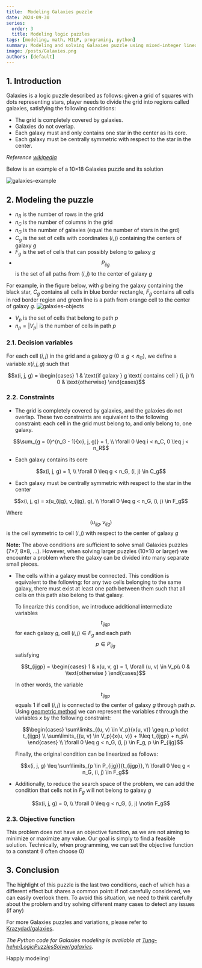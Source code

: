 ```yaml
---
title:  Modeling Galaxies puzzle
date: 2024-09-30
series:
  order: 3
  title: Modeling logic puzzles
tags: [modeling, math, MILP, programing, python]
summary: Modeling and solving Galaxies puzzle using mixed-integer linear programming.
image: /posts/Galaxies.png
authors: [default]
---
```



## 1. Introduction

Galaxies is a logic puzzle described as follows: given a grid of squares with dots representing stars,
player needs to divide the grid into regions called galaxies, satisfying the following conditions:
- The grid is completely covered by galaxies.
- Galaxies do not overlap.
- Each galaxy must and only contains one star in the center as its core.
- Each galaxy must be centrally symmetric with respect to the star in the center.

*Reference [wikipedia](https://en.wikipedia.org/wiki/Tentai_Show)*

Below is an example of a 10×18 Galaxies puzzle and its solution

![galaxies-example](/posts/Galaxies.png)

## 2. Modeling the puzzle

- $n_R$ is the number of rows in the grid
- $n_C$ is the number of columns in the grid
- $n_G$ is the number of galaxies (equal the number of stars in the grd)
- $C_g$ is the set of cells with coordinates $(i, j)$ containing the centers of galaxy $g$
- $F_g$ is the set of cells that can possibly belong to galaxy $g$
- $$P_{ijg}$$ is the set of all paths from $(i, j)$ to the center of galaxy $g$

For example, in the figure below, with $g$ being the galaxy containing the black star,
$C_g$ contains all cells in blue border rectangle, $F_g$ contains all cells in red border region
and green line is a path from orange cell to the center of galaxy $g$.
![galaxies-objects](/posts/GalaxiesObjects.png)

- $V_p$ is the set of cells that belong to path $p$
- $n_p = |V_p|$ is the number of cells in path $p$

### 2.1. Decision variables

For each cell $(i, j)$ in the grid and a galaxy $g$ ($0 \leq g < n_G$), we define a variable $x(i,j, g)$ such that
```math
x(i, j, g) = \begin{cases}
  1 & \text{if galaxy } g \text{ contains cell } (i, j) \\
  0 & \text{otherwise}
\end{cases}
```

### 2.2. Constraints

- The grid is completely covered by galaxies, and the galaxies do not overlap.
These two constraints are equivalent to the following constraint: each cell in the
grid must belong to, and only belong to, one galaxy.
```math
\sum_{g = 0}^{n_G - 1}{x(i, j, g)} = 1,  \\ \forall 0 \leq i < n_C, 0 \leq j < n_R
```

- Each galaxy contains its core
```math
x(i, j, g) = 1, \\ \forall 0 \leq g < n_G, (i, j) \in C_g
```

- Each galaxy must be centrally symmetric with respect to the star in the center
```math
x(i, j, g) = x(u_{ijg}, v_{ijg}, g), \\ \forall 0 \leq g < n_G, (i, j) \in F_g
```
  Where $$(u_{ijg}, v_{ijg})$$ is the cell symmetric to cell $(i, j)$ with respect to the center of galaxy $g$

**Note:** The above conditions are sufficient to solve small Galaxies puzzles (7×7, 8×8, ...).
However, when solving larger puzzles (10×10 or larger) we encounter a problem where the galaxy can be divided
into many separate small pieces.

- The cells within a galaxy must be connected. This condition is equivalent to the following: for any two
cells belonging to the same galaxy, there must exist at least one path between them such that all cells on
this path also belong to that galaxy.

  To linearize this condition, we introduce additional intermediate variables $$t_{ijgp}$$ for each galaxy
  $g$, cell $(i, j) \in F_g$ and each path $$p \in P_{ijg}$$ satisfying

  ```math
  t_{ijgp} = \begin{cases}
    1 & x(u, v, g) = 1, \forall (u, v) \in V_p\\
    0 & \text{otherwise }
  \end{cases}
  ```
  In other words, the variable $$t_{ijgp}$$ equals 1 if cell $(i, j)$ is connected to the center of galaxy $g$
  through path $p$. Using [geometric method](/en/blog/modeling-tips-trick#2-modeling-nonlinear-constraints-geometrically)
  we can represent the variables $t$ through the variables $x$ by the following constraint:

  ```math
  \begin{cases}
    \sum\limits_{(u, v) \in V_p}{x(u, v)} \geq n_p \cdot t_{ijgp} \\
    \sum\limits_{(u, v) \in V_p}{x(u, v)} + 1\leq t_{ijgp} + n_p\\
  \end{cases}
  \\ \forall 0 \leq g < n_G, (i, j) \in F_g, p \in P_{ijg}
  ```

  Finally, the original condition can be linearized as follows:
  ```math
  x(i, j, g) \leq \sum\limits_{p \in P_{ijg}}{t_{ijgp}}, \\ \forall 0 \leq g < n_G, (i, j) \in F_g
  ```
- Additionally, to reduce the search space of the problem, we can add the condition that cells not
 in $F_g$ will not belong to galaxy $g$
```math
x(i, j, g) = 0, \\ \forall 0 \leq g < n_G, (i, j) \notin F_g
```

### 2.3. Objective function
This problem does not have an objective function, as we are not aiming to minimize
or maximize any value. Our goal is simply to find a feasible solution. Technically,
when programming, we can set the objective function to a constant (I often choose 0)

## 3. Conclusion

The highlight of this puzzle is the last two conditions, each of which has
a different effect but shares a common point: if not carefully considered, we can
easily overlook them. To avoid this situation, we need to think carefully about the
problem and try solving different many cases to detect any issues (if any)

For more Galaxies puzzles and variations, please refer to [Krazydad/galaxies](https://krazydad.com/galaxies/).

*The Python code for Galaxies modeling is available at
[Tung-hehe/LogicPuzzlesSolver/galaxies](https://github.com/Tung-hehe/LogicPuzzlesSolver/blob/main/src/puzzles/galaxies.py).*

Happly modeling! <Twemoji emoji="clinking-beer-mugs" />
